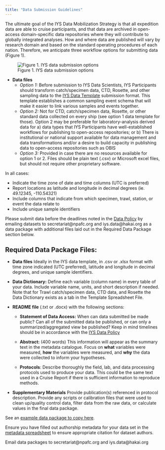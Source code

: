 ```yaml
---
title: "Data Submission Guidelines"
---
```


The ultimate goal of the IYS Data Mobilization Strategy is that all expedition data are able to cruise participants, and that data are archived in open-access domain-specific data repositories where they will contribute to globally integrated analyses. How and where data are published will vary by research domain and based on the standard operating procedures of each nation. Therefore, we anticipate three workflow options for submitting data (Figure 1). 

![Figure 1. IYS data submission options](images/IYS Data Submission.png)

* **Data files** 
  - *Option 1:* Before submission to IYS Data Scientists, IYS Participants should transform catch/specimen data, CTD, Rosette, and other sampling data to the [IYS Data Template](https://github.com/international-year-of-the-salmon/about/blob/main/IYS2022_Data_template.xlsx?raw=true) submission format. This template establishes a common sampling event schema that will make it easier to link various samples and events together.
  - *Option 2:* Not for CTD, catch/specimen data, Rosette, or other standard data collected on every ship (see option 1 data template for those). Option 2 may be preferable for laboratory-analysis derived data for a) data types that IYS Participants have well-established workflows for publishing to open-access repositories; or b) There is institutional or national support available for data management and data transformations and/or a desire to build capacity in publishing data to open-access repositories such as OBIS
  - *Option 3:* Provided in case there are no resources available for option 1 or 2. Files should be plain text (.csv) or Microsoft excel files, but should not require other proprietary software.

In all cases:

- Indicate the time zone of date and time columns (UTC is preferred)
- Report locations as latitude and longitude in decimal degrees (ie. 49.12345, -110.54321)
- Include columns that indicate from which specimen, trawl, station, or event the data relate to
- Include unique sample identifiers

Please submit data before the deadlines noted in the [Data Policy](https://docs.google.com/document/d/1srIlyZfNdtGQ4-W8Ch2FStLnn9U_wW5WIS5wQ1E62w0/edit?usp=sharing) by emailing datasets to secretariat@npafc.org and iys.data@hakai.org as a data package with additional files laid out in the Required Data Package section below.

## Required Data Package Files:

* **Data files** Ideally in the IYS data template, in .csv or .xlsx format with time zone indicated (UTC preferred), latitude and longitude in decimal degrees, and unique sample identifiers.

* **Data Dictionary:** Define each variable (column name) in every table of your data. Include variable name, units, and short description if needed. Note that for Trawl catch/specimen data, CTD data, and Rosette the Data Dictionary exists as a tab in the Template Spreadsheet File. 

* **README file** (.txt or .docx) with the following sections:

  - **Statement of Data Access:** When can data submitted be made public? Can all of the submitted data be published, or can only a summarized/aggregated view be published? Keep in mind timelines should be in accordance with the [IYS Data Policy](https://international-year-of-the-salmon.github.io/about/Final%20IYS%20Data%20Policy_Dec132021.pdf)

  - **Abstract:** (400 words) This information will appear as the summary text in the metadata catalogue. Focus on **what** variables were measured, **how** the variables were measured, and **why** the data were collected to inform your hypotheses.

  - **Protocols**: Describe thoroughly the field, lab, and data processing protocols used to produce your data. This could be the same text used in a Cruise Report if there is sufficient information to reproduce methods.
  
* **Supplementary Materials** Provide publication(s) referenced in protocol description. Provide any scripts or calibration files that were used to clean up/quality control data, filter data from the raw data, or calculate values in the final data package.

See an [example data package to copy here](https://github.com/international-year-of-the-salmon/example-data-package/archive/refs/heads/main.zip). 

Ensure you have filled out authorship metadata for your data set in the [metadata spreadsheet](https://docs.google.com/spreadsheets/d/1grJN_xPZScd4r-IgUK7v_jnCs5IGKhDDElTskt6qdAQ/edit?usp=sharing) to ensure appropriate citation for dataset authors.

Email data packages to secretariat@npafc.org and iys.data@hakai.org

